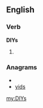 ==English==

===Verb===
'''DIYs'''

# {{third-person singular of|[[DIY]]}}

===Anagrams===
* {{alphagram|disy}}
* [[yids#English|yids]]

[[my:DIYs]]
